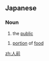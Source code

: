 ==Japanese==
{{ja-kanjitab|人|前}}

===Noun===
{{ja-noun|ひとまえ}}

# the [[public]]

{{ja-noun|にんまえ}}
# [[portion]] of [[food]]

[[zh:人前]]